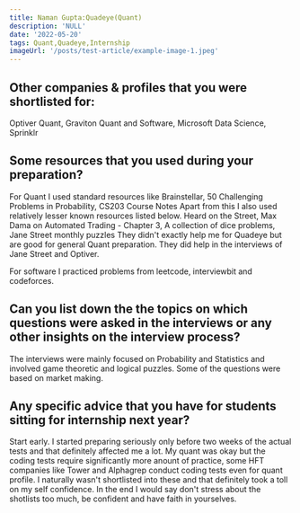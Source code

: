 ```yaml
---
title: Naman Gupta:Quadeye(Quant)
description: 'NULL' 
date: '2022-05-20'
tags: Quant,Quadeye,Internship
imageUrl: '/posts/test-article/example-image-1.jpeg'
---
```


## Other companies & profiles that you were shortlisted for:
Optiver Quant, Graviton Quant and Software, Microsoft Data Science, Sprinklr 

## Some resources that you used during your preparation?
For Quant I used standard resources like Brainstellar, 50 Challenging Problems in Probability, CS203 Course Notes
Apart from this I also used relatively lesser known resources listed below.
Heard on the Street, Max Dama on Automated Trading - Chapter 3, A collection of dice problems, Jane Street monthly puzzles
They didn't exactly help me for Quadeye but are good for general Quant preparation. They did help in the interviews of Jane Street and Optiver.


For software I practiced problems from leetcode, interviewbit and codeforces. 

## Can you list down the the topics on which questions were asked in the interviews or any other insights on the interview process?
The interviews were mainly focused on Probability and Statistics and involved game theoretic and logical puzzles. Some of the questions were based on market making. 
## Any specific advice that you have for students sitting for internship next year?
Start early. I started preparing seriously only before two weeks of the actual tests and that definitely affected me a lot. My quant was okay but the coding tests require significantly more anount of practice, some HFT companies like Tower and Alphagrep conduct coding tests even for quant profile. I naturally wasn't shortlisted into these and that definitely took a toll on my self confidence. In the end I would say don't stress about the shotlists too much, be confident and have faith in yourselves. 

